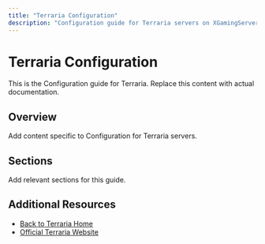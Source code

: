 ```yaml
---
title: "Terraria Configuration"
description: "Configuration guide for Terraria servers on XGamingServer"
---
```


# Terraria Configuration

This is the Configuration guide for Terraria. Replace this content with actual documentation.

## Overview

Add content specific to Configuration for Terraria servers.

## Sections

Add relevant sections for this guide.

## Additional Resources

- [Back to Terraria Home](./index)
- [Official Terraria Website](https://example.com)
